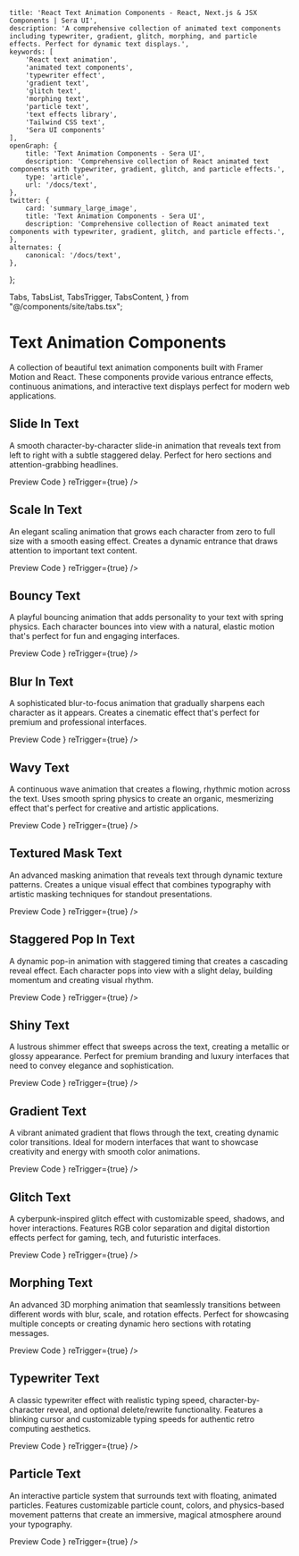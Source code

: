     title: 'React Text Animation Components - React, Next.js & JSX Components | Sera UI',
    description: 'A comprehensive collection of animated text components including typewriter, gradient, glitch, morphing, and particle effects. Perfect for dynamic text displays.',
    keywords: [
        'React text animation',
        'animated text components',
        'typewriter effect',
        'gradient text',
        'glitch text',
        'morphing text',
        'particle text',
        'text effects library',
        'Tailwind CSS text',
        'Sera UI components'
    ],
    openGraph: {
        title: 'Text Animation Components - Sera UI',
        description: 'Comprehensive collection of React animated text components with typewriter, gradient, glitch, and particle effects.',
        type: 'article',
        url: '/docs/text',
    },
    twitter: {
        card: 'summary_large_image',
        title: 'Text Animation Components - Sera UI',
        description: 'Comprehensive collection of React animated text components with typewriter, gradient, glitch, and particle effects.',
    },
    alternates: {
        canonical: '/docs/text',
    },
};

  Tabs,
  TabsList,
  TabsTrigger,
  TabsContent,
} from "@/components/site/tabs.tsx";



# Text Animation Components <AI dir="left"/>

A collection of beautiful text animation components built with Framer Motion and React. These components provide various entrance effects, continuous animations, and interactive text displays perfect for modern web applications.

## Slide In Text

A smooth character-by-character slide-in animation that reveals text from left to right with a subtle staggered delay. Perfect for hero sections and attention-grabbing headlines.

<Tabs defaultValue="preview" className="">
  <TabsList>
    <TabsTrigger value="preview">Preview</TabsTrigger>
    <TabsTrigger value="code">Code</TabsTrigger>
  </TabsList>
  <TabsContent value="preview">
    <ComponentRenderer component={<SlideInView />} reTrigger={true} />
  </TabsContent>
  <TabsContent value="code">
    <CodeBlock filePath="src/app/docs/text/slideIn.tsx" />
  </TabsContent>
</Tabs>



## Scale In Text

An elegant scaling animation that grows each character from zero to full size with a smooth easing effect. Creates a dynamic entrance that draws attention to important text content.

<Tabs defaultValue="preview" className="">
  <TabsList>
    <TabsTrigger value="preview">Preview</TabsTrigger>
    <TabsTrigger value="code">Code</TabsTrigger>
  </TabsList>
  <TabsContent value="preview">
    <ComponentRenderer component={<ScaleInView />} reTrigger={true} />
  </TabsContent>
  <TabsContent value="code">
    <CodeBlock filePath="src/app/docs/text/scalein.tsx" />
  </TabsContent>
</Tabs>

## Bouncy Text

A playful bouncing animation that adds personality to your text with spring physics. Each character bounces into view with a natural, elastic motion that's perfect for fun and engaging interfaces.

<Tabs defaultValue="preview" className="">
  <TabsList>
    <TabsTrigger value="preview">Preview</TabsTrigger>
    <TabsTrigger value="code">Code</TabsTrigger>
  </TabsList>
  <TabsContent value="preview">
    <ComponentRenderer component={<BouncyView />} reTrigger={true} />
  </TabsContent>
  <TabsContent value="code">
    <CodeBlock filePath="src/app/docs/text/bouncy.tsx" />
  </TabsContent>
</Tabs>


## Blur In Text

A sophisticated blur-to-focus animation that gradually sharpens each character as it appears. Creates a cinematic effect that's perfect for premium and professional interfaces.

<Tabs defaultValue="preview" className="">
  <TabsList>
    <TabsTrigger value="preview">Preview</TabsTrigger>
    <TabsTrigger value="code">Code</TabsTrigger>
  </TabsList>
  <TabsContent value="preview">
    <ComponentRenderer component={<BlurInView />} reTrigger={true} />
  </TabsContent>
  <TabsContent value="code">
    <CodeBlock filePath="src/app/docs/text/blurin.tsx" />
  </TabsContent>
</Tabs>

## Wavy Text

A continuous wave animation that creates a flowing, rhythmic motion across the text. Uses smooth spring physics to create an organic, mesmerizing effect that's perfect for creative and artistic applications.

<Tabs defaultValue="preview" className="">
  <TabsList>
    <TabsTrigger value="preview">Preview</TabsTrigger>
    <TabsTrigger value="code">Code</TabsTrigger>
  </TabsList>
  <TabsContent value="preview">
    <ComponentRenderer component={<WavyView />} reTrigger={true} />
  </TabsContent>
  <TabsContent value="code">
    <CodeBlock filePath="src/app/docs/text/wavy.tsx" />
  </TabsContent>
</Tabs>


## Textured Mask Text

An advanced masking animation that reveals text through dynamic texture patterns. Creates a unique visual effect that combines typography with artistic masking techniques for standout presentations.

<Tabs defaultValue="preview" className="">
  <TabsList>
    <TabsTrigger value="preview">Preview</TabsTrigger>
    <TabsTrigger value="code">Code</TabsTrigger>
  </TabsList>
  <TabsContent value="preview">
    <ComponentRenderer component={<TexturedMaskView />} reTrigger={true} />
  </TabsContent>
  <TabsContent value="code">
    <CodeBlock filePath="src/app/docs/text/texturedmask.tsx" />
  </TabsContent>
</Tabs>

## Staggered Pop In Text

A dynamic pop-in animation with staggered timing that creates a cascading reveal effect. Each character pops into view with a slight delay, building momentum and creating visual rhythm.

<Tabs defaultValue="preview" className="">
  <TabsList>
    <TabsTrigger value="preview">Preview</TabsTrigger>
    <TabsTrigger value="code">Code</TabsTrigger>
  </TabsList>
  <TabsContent value="preview">
    <ComponentRenderer component={<StaggeredPopInView />} reTrigger={true} />
  </TabsContent>
  <TabsContent value="code">
    <CodeBlock filePath="src/app/docs/text/staggeredpopin.tsx" />
  </TabsContent>
</Tabs>


## Shiny Text

A lustrous shimmer effect that sweeps across the text, creating a metallic or glossy appearance. Perfect for premium branding and luxury interfaces that need to convey elegance and sophistication.

<Tabs defaultValue="preview" className="">
  <TabsList>
    <TabsTrigger value="preview">Preview</TabsTrigger>
    <TabsTrigger value="code">Code</TabsTrigger>
  </TabsList>
  <TabsContent value="preview">
    <ComponentRenderer component={<ShinyView />} reTrigger={true} />
  </TabsContent>
  <TabsContent value="code">
    <CodeBlock filePath="src/app/docs/text/shiny.tsx" />
  </TabsContent>
</Tabs>

## Gradient Text

A vibrant animated gradient that flows through the text, creating dynamic color transitions. Ideal for modern interfaces that want to showcase creativity and energy with smooth color animations.

<Tabs defaultValue="preview" className="">
  <TabsList>
    <TabsTrigger value="preview">Preview</TabsTrigger>
    <TabsTrigger value="code">Code</TabsTrigger>
  </TabsList>
  <TabsContent value="preview">
    <ComponentRenderer component={<GradientView />} reTrigger={true} />
  </TabsContent>
  <TabsContent value="code">
    <CodeBlock filePath="src/app/docs/text/gradient.tsx" />
  </TabsContent>
</Tabs>

## Glitch Text

A cyberpunk-inspired glitch effect with customizable speed, shadows, and hover interactions. Features RGB color separation and digital distortion effects perfect for gaming, tech, and futuristic interfaces.

<Tabs defaultValue="preview" className="">
  <TabsList>
    <TabsTrigger value="preview">Preview</TabsTrigger>
    <TabsTrigger value="code">Code</TabsTrigger>
  </TabsList>
  <TabsContent value="preview">
    <ComponentRenderer component={<GlitchView />} reTrigger={true} />
  </TabsContent>
  <TabsContent value="code">
    <CodeBlock filePath="src/app/docs/text/glitch.tsx" />
  </TabsContent>
</Tabs>

## Morphing Text

An advanced 3D morphing animation that seamlessly transitions between different words with blur, scale, and rotation effects. Perfect for showcasing multiple concepts or creating dynamic hero sections with rotating messages.

<Tabs defaultValue="preview" className="">
  <TabsList>
    <TabsTrigger value="preview">Preview</TabsTrigger>
    <TabsTrigger value="code">Code</TabsTrigger>
  </TabsList>
  <TabsContent value="preview">
    <ComponentRenderer component={<MorphingView />} reTrigger={true} />
  </TabsContent>
  <TabsContent value="code">
    <CodeBlock filePath="src/app/docs/text/morphing.tsx" />
  </TabsContent>
</Tabs>

## Typewriter Text

A classic typewriter effect with realistic typing speed, character-by-character reveal, and optional delete/rewrite functionality. Features a blinking cursor and customizable typing speeds for authentic retro computing aesthetics.

<Tabs defaultValue="preview" className="">
  <TabsList>
    <TabsTrigger value="preview">Preview</TabsTrigger>
    <TabsTrigger value="code">Code</TabsTrigger>
  </TabsList>
  <TabsContent value="preview">
    <ComponentRenderer component={<TypewriterView />} reTrigger={true} />
  </TabsContent>
  <TabsContent value="code">
    <CodeBlock filePath="src/app/docs/text/typewriter.tsx" />
  </TabsContent>
</Tabs>


## Particle Text

An interactive particle system that surrounds text with floating, animated particles. Features customizable particle count, colors, and physics-based movement patterns that create an immersive, magical atmosphere around your typography.

<Tabs defaultValue="preview" className="">
  <TabsList>
    <TabsTrigger value="preview">Preview</TabsTrigger>
    <TabsTrigger value="code">Code</TabsTrigger>
  </TabsList>
  <TabsContent value="preview">
    <ComponentRenderer component={<ParticleView />} reTrigger={true} />
  </TabsContent>
  <TabsContent value="code">
    <CodeBlock filePath="src/app/docs/text/particle.tsx" />
  </TabsContent>
</Tabs>

